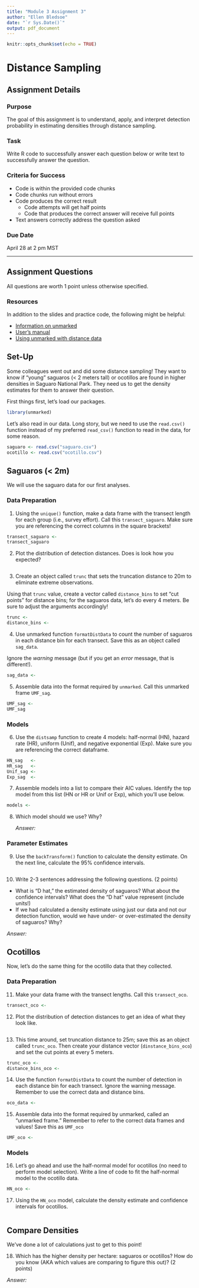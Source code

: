```yaml
---
title: "Module 3 Assignment 3"
author: "Ellen Bledsoe"
date: "`r Sys.Date()`"
output: pdf_document
---
```


```r
knitr::opts_chunk$set(echo = TRUE)
```

# Distance Sampling

## Assignment Details

### Purpose

The goal of this assignment is to understand, apply, and interpret detection probability in estimating densities through distance sampling.

### Task

Write R code to successfully answer each question below or write text to successfully answer the question.

### Criteria for Success

-   Code is within the provided code chunks
-   Code chunks run without errors
-   Code produces the correct result
    -   Code attempts will get half points
    -   Code that produces the correct answer will receive full points
-   Text answers correctly address the question asked

### Due Date

April 28 at 2 pm MST

------------------------------------------------------------------------

## Assignment Questions

All questions are worth 1 point unless otherwise specified.

### Resources

In addition to the slides and practice code, the following might be helpful:

-   [Information on unmarked](http://cran.r-project.org/web/packages/unmarked/index.html)
-   [User's manual](https://cran.r-project.org/web/packages/unmarked/unmarked.pdf)
-   [Using unmarked with distance data](https://cran.r-project.org/web/packages/unmarked/vignettes/distsamp.pdf)

## Set-Up

Some colleagues went out and did some distance sampling! They want to know if "young" saguaros (\< 2 meters tall) or ocotillos are found in higher densities in Saguaro National Park. They need us to get the density estimates for them to answer their question.

First things first, let's load our packages.

```r
library(unmarked)
```

Let's also read in our data. Long story, but we need to use the `read.csv()` function instead of my preferred `read_csv()` function to read in the data, for some reason.

```r
saguaro <- read.csv("saguaro.csv")
ocotillo <- read.csv("ocotillo.csv")
```

## Saguaros (\< 2m)

We will use the saguaro data for our first analyses.

### Data Preparation

1.  Using the `unique()` function, make a data frame with the transect length for each group (i.e., survey effort). Call this `transect_saguaro`. Make sure you are referencing the correct columns in the square brackets!

```r
transect_saguaro <- 
transect_saguaro
```

2.  Plot the distribution of detection distances. Does is look how you expected?

```r

```

3.  Create an object called `trunc` that sets the truncation distance to 20m to eliminate extreme observations. 

Using that `trunc` value, create a vector called `distance_bins` to set "cut points" for distance bins; for the saguaros data, let's do every 4 meters. Be sure to adjust the arguments accordingly!

```r
trunc <- 
distance_bins <- 
```

4.  Use unmarked function `formatDistData` to count the number of saguaros in each distance bin for each transect. Save this as an object called `sag_data`. 

Ignore the *warning* message (but if you get an *error* message, that is different!).

```r
sag_data <- 
```

5.  Assemble data into the format required by `unmarked`. Call this unmarked frame `UMF_sag`.

```r
UMF_sag <- 
UMF_sag
```

### Models

6.  Use the `distsamp` function to create 4 models: half-normal (HN), hazard rate (HR), uniform (Unif), and negative exponential (Exp). Make sure you are referencing the correct dataframe.

```r
HN_sag   <- 
HR_sag   <- 
Unif_sag <- 
Exp_sag  <- 
```

7.  Assemble models into a list to compare their AIC values. Identify the top model from this list (HN or HR or Unif or Exp), which you'll use below.

```r
models <- 
```

8.  Which model should we use? Why?

    *Answer:*

### Parameter Estimates

9.  Use the `backTransform()` function to calculate the density estimate. On the next line, calculate the 95% confidence intervals.

```r

```

10. Write 2-3 sentences addressing the following questions. (2 points)

-   What is "D hat," the estimated density of saguaros? What about the confidence intervals? What does the "D hat" value represent (include units!)
-   If we had calculated a density estimate using just our data and not our detection function, would we have under- or over-estimated the density of saguaros? Why?

*Answer:*

## Ocotillos

Now, let's do the same thing for the ocotillo data that they collected.

### Data Preparation

11. Make your data frame with the transect lengths. Call this `transect_oco`.

```r
transect_oco <- 
```

12. Plot the distribution of detection distances to get an idea of what they look like.

```r

```

13. This time around, set truncation distance to 25m; save this as an object called `trunc_oco`. Then create your distance vector (`dinstance_bins_oco`) and set the cut points at every 5 meters.

```r
trunc_oco <-
distance_bins_oco <- 
```

14. Use the function `formatDistData` to count the number of detection in each distance bin for each transect. Ignore the warning message. Remember to use the correct data and distance bins.

```r
oco_data <- 
```

15. Assemble data into the format required by unmarked, called an "unmarked frame." Remember to refer to the correct data frames and values! Save this as `UMF_oco`

```r
UMF_oco <- 
```

### Models

16. Let's go ahead and use the half-normal model for ocotillos (no need to perform model selection). Write a line of code to fit the half-normal model to the ocotillo data.

```r
HN_oco <- 
```

17. Using the `HN_oco` model, calculate the density estimate and confidence intervals for ocotillos.

```r

```

## Compare Densities

We've done a lot of calculations just to get to this point!

18. Which has the higher density per hectare: saguaros or ocotillos? How do you know (AKA which values are comparing to figure this out)? (2 points)

*Answer:*
